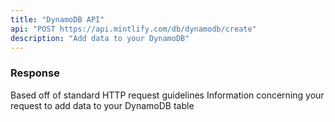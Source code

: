```yaml
---
title: "DynamoDB API"
api: "POST https://api.mintlify.com/db/dynamodb/create"
description: "Add data to your DynamoDB"
---
```


### Response

<ResponseField name="statusCode" type="number">
  Based off of standard HTTP request guidelines
</ResponseField>

<ResponseField name="body" type="object">
  Information concerning your request to add data to your DynamoDB table
</ResponseField>
